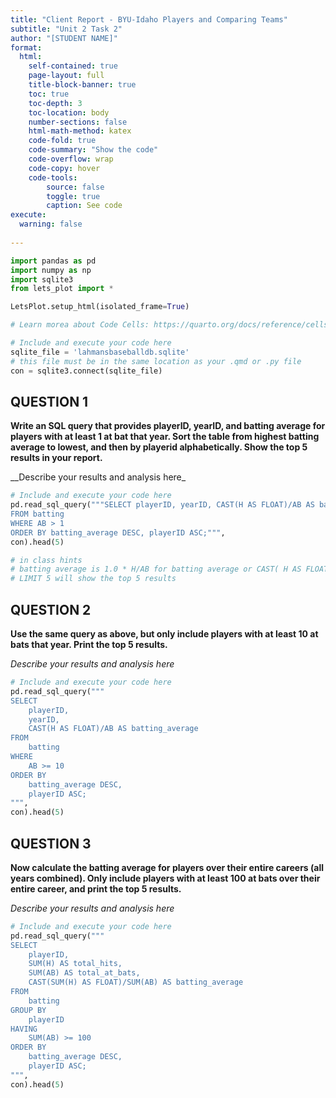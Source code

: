 ```yaml
---
title: "Client Report - BYU-Idaho Players and Comparing Teams"
subtitle: "Unit 2 Task 2"
author: "[STUDENT NAME]"
format:
  html:
    self-contained: true
    page-layout: full
    title-block-banner: true
    toc: true
    toc-depth: 3
    toc-location: body
    number-sections: false
    html-math-method: katex
    code-fold: true
    code-summary: "Show the code"
    code-overflow: wrap
    code-copy: hover
    code-tools:
        source: false
        toggle: true
        caption: See code
execute: 
  warning: false
    
---
```


```python
import pandas as pd 
import numpy as np
import sqlite3
from lets_plot import *

LetsPlot.setup_html(isolated_frame=True)
```


```python
# Learn morea about Code Cells: https://quarto.org/docs/reference/cells/cells-jupyter.html

# Include and execute your code here
sqlite_file = 'lahmansbaseballdb.sqlite'
# this file must be in the same location as your .qmd or .py file
con = sqlite3.connect(sqlite_file)
```




## QUESTION 1

__Write an SQL query that provides playerID, yearID, and batting average for players with at least 1 at bat that year. Sort the table from highest batting average to lowest, and then by playerid alphabetically. Show the top 5 results in your report.__

__Describe your results and analysis here_

```python
# Include and execute your code here
pd.read_sql_query("""SELECT playerID, yearID, CAST(H AS FLOAT)/AB AS batting_average
FROM batting
WHERE AB > 1
ORDER BY batting_average DESC, playerID ASC;""", 
con).head(5)

# in class hints
# batting average is 1.0 * H/AB for batting average or CAST( H AS FLOAT)/ AB
# LIMIT 5 will show the top 5 results 
```


## QUESTION 2

__Use the same query as above, but only include players with at least 10 at bats that year. Print the top 5 results.__  

_Describe your results and analysis here_

```python
# Include and execute your code here
pd.read_sql_query(""" 
SELECT 
    playerID, 
    yearID, 
    CAST(H AS FLOAT)/AB AS batting_average
FROM 
    batting
WHERE 
    AB >= 10
ORDER BY 
    batting_average DESC, 
    playerID ASC;
""", 
con).head(5)

```


## QUESTION 3

__Now calculate the batting average for players over their entire careers (all years combined). Only include players with at least 100 at bats over their entire career, and print the top 5 results.__

_Describe your results and analysis here_

```python
# Include and execute your code here
pd.read_sql_query(""" 
SELECT 
    playerID, 
    SUM(H) AS total_hits,
    SUM(AB) AS total_at_bats,
    CAST(SUM(H) AS FLOAT)/SUM(AB) AS batting_average
FROM 
    batting
GROUP BY 
    playerID
HAVING 
    SUM(AB) >= 100
ORDER BY 
    batting_average DESC, 
    playerID ASC;
""", 
con).head(5)

```